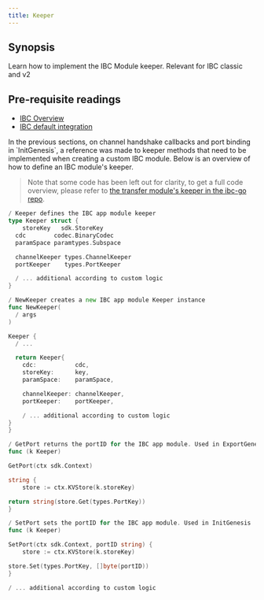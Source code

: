 ```yaml
---
title: Keeper
---
```


## Synopsis

Learn how to implement the IBC Module keeper. Relevant for IBC classic and v2

<Note>

## Pre-requisite readings

- [IBC Overview](/docs/ibc/v10.1.x/ibc/overview)
- [IBC default integration](/docs/ibc/v10.1.x/ibc/integration)

</Note>
In the previous sections, on channel handshake callbacks and port binding in `InitGenesis`, a reference was made to keeper methods that need to be implemented when creating a custom IBC module. Below is an overview of how to define an IBC module's keeper.

> Note that some code has been left out for clarity, to get a full code overview, please refer to [the transfer module's keeper in the ibc-go repo](https://github.com/cosmos/ibc-go/blob/main/modules/apps/transfer/keeper/keeper.go).

```go expandable
/ Keeper defines the IBC app module keeper
type Keeper struct {
    storeKey   sdk.StoreKey
  cdc        codec.BinaryCodec
  paramSpace paramtypes.Subspace

  channelKeeper types.ChannelKeeper
  portKeeper    types.PortKeeper

  / ... additional according to custom logic
}

/ NewKeeper creates a new IBC app module Keeper instance
func NewKeeper(
  / args
)

Keeper {
  / ...

  return Keeper{
    cdc:           cdc,
    storeKey:      key,
    paramSpace:    paramSpace,

    channelKeeper: channelKeeper,
    portKeeper:    portKeeper,

    / ... additional according to custom logic
}
}

/ GetPort returns the portID for the IBC app module. Used in ExportGenesis
func (k Keeper)

GetPort(ctx sdk.Context)

string {
    store := ctx.KVStore(k.storeKey)

return string(store.Get(types.PortKey))
}

/ SetPort sets the portID for the IBC app module. Used in InitGenesis
func (k Keeper)

SetPort(ctx sdk.Context, portID string) {
    store := ctx.KVStore(k.storeKey)

store.Set(types.PortKey, []byte(portID))
}

/ ... additional according to custom logic
```
